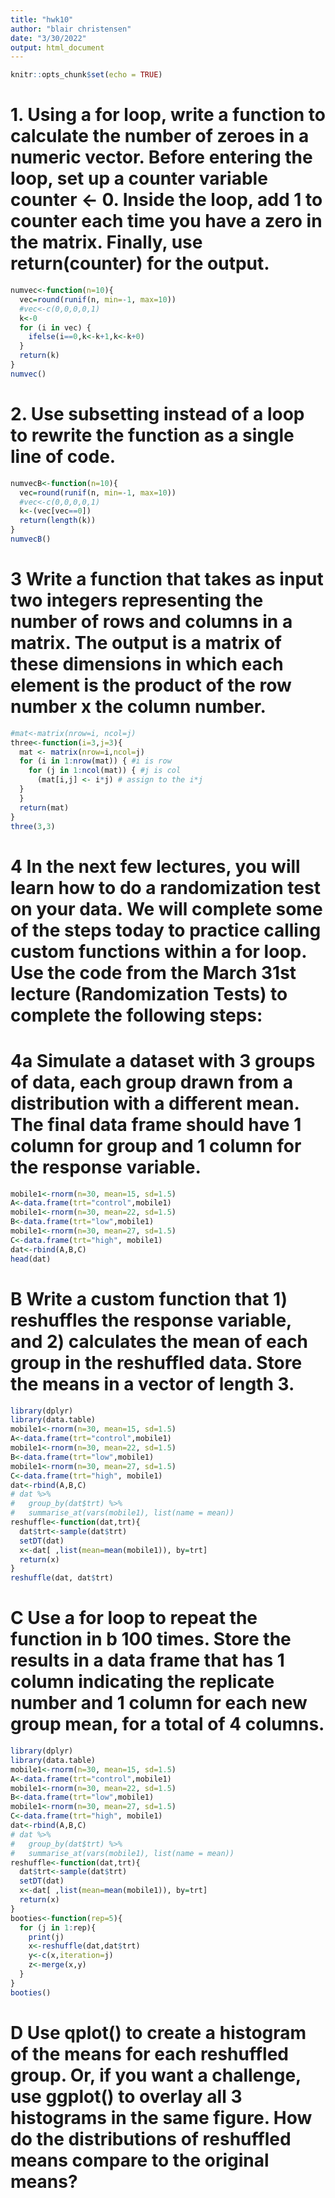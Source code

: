 ```yaml
---
title: "hwk10"
author: "blair christensen"
date: "3/30/2022"
output: html_document
---
```


```r
knitr::opts_chunk$set(echo = TRUE)
```
# 1. Using a for loop, write a function to calculate the number of zeroes in a numeric vector. Before entering the loop, set up a counter variable counter <- 0. Inside the loop, add 1 to counter each time you have a zero in the matrix. Finally, use return(counter) for the output.
```r
numvec<-function(n=10){
  vec=round(runif(n, min=-1, max=10))
  #vec<-c(0,0,0,0,1)
  k<-0
  for (i in vec) {
    ifelse(i==0,k<-k+1,k<-k+0) 
  }
  return(k)
}
numvec()
```
# 2. Use subsetting instead of a loop to rewrite the function as a single line of code.
```r
numvecB<-function(n=10){
  vec=round(runif(n, min=-1, max=10))
  #vec<-c(0,0,0,0,1)
  k<-(vec[vec==0])
  return(length(k))
}
numvecB()
```
# 3 Write a function that takes as input two integers representing the number of rows and columns in a matrix. The output is a matrix of these dimensions in which each element is the product of the row number x the column number.
```r
#mat<-matrix(nrow=i, ncol=j)
three<-function(i=3,j=3){
  mat <- matrix(nrow=i,ncol=j)
  for (i in 1:nrow(mat)) { #i is row
    for (j in 1:ncol(mat)) { #j is col
      (mat[i,j] <- i*j) # assign to the i*j
  } 
  }
  return(mat)
}  
three(3,3)
```
# 4 In the next few lectures, you will learn how to do a randomization test on your data. We will complete some of the steps today to practice calling custom functions within a for loop. Use the code from the March 31st lecture (Randomization Tests) to complete the following steps:

# 4a Simulate a dataset with 3 groups of data, each group drawn from a distribution with a different mean. The final data frame should have 1 column for group and 1 column for the response variable.
```r
mobile1<-rnorm(n=30, mean=15, sd=1.5)
A<-data.frame(trt="control",mobile1)
mobile1<-rnorm(n=30, mean=22, sd=1.5)
B<-data.frame(trt="low",mobile1)
mobile1<-rnorm(n=30, mean=27, sd=1.5)
C<-data.frame(trt="high", mobile1)
dat<-rbind(A,B,C)
head(dat)
```
# B Write a custom function that 1) reshuffles the response variable, and 2) calculates the mean of each group in the reshuffled data. Store the means in a vector of length 3.
```r
library(dplyr)
library(data.table)
mobile1<-rnorm(n=30, mean=15, sd=1.5)
A<-data.frame(trt="control",mobile1)
mobile1<-rnorm(n=30, mean=22, sd=1.5)
B<-data.frame(trt="low",mobile1)
mobile1<-rnorm(n=30, mean=27, sd=1.5)
C<-data.frame(trt="high", mobile1)
dat<-rbind(A,B,C)
# dat %>%
#   group_by(dat$trt) %>%
#   summarise_at(vars(mobile1), list(name = mean))
reshuffle<-function(dat,trt){
  dat$trt<-sample(dat$trt)
  setDT(dat)
  x<-dat[ ,list(mean=mean(mobile1)), by=trt]
  return(x)
}
reshuffle(dat, dat$trt)

```
# C Use a for loop to repeat the function in b 100 times. Store the results in a data frame that has 1 column indicating the replicate number and 1 column for each new group mean, for a total of 4 columns.
```r
library(dplyr)
library(data.table)
mobile1<-rnorm(n=30, mean=15, sd=1.5)
A<-data.frame(trt="control",mobile1)
mobile1<-rnorm(n=30, mean=22, sd=1.5)
B<-data.frame(trt="low",mobile1)
mobile1<-rnorm(n=30, mean=27, sd=1.5)
C<-data.frame(trt="high", mobile1)
dat<-rbind(A,B,C)
# dat %>%
#   group_by(dat$trt) %>%
#   summarise_at(vars(mobile1), list(name = mean))
reshuffle<-function(dat,trt){
  dat$trt<-sample(dat$trt)
  setDT(dat)
  x<-dat[ ,list(mean=mean(mobile1)), by=trt]
  return(x)
}
booties<-function(rep=5){
  for (j in 1:rep){
    print(j)
    x<-reshuffle(dat,dat$trt)
    y<-c(x,iteration=j)
    z<-merge(x,y)
  }
}
booties()
```
# D Use qplot() to create a histogram of the means for each reshuffled group. Or, if you want a challenge, use ggplot() to overlay all 3 histograms in the same figure. How do the distributions of reshuffled means compare to the original means?
```r
````